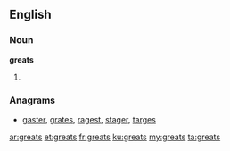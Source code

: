==English==

===Noun===
'''greats'''

# {{plural of|great}}

===Anagrams===
* [[gaster#English|gaster]], [[grates#English|grates]], [[ragest#English|ragest]], [[stager#English|stager]], [[targes#English|targes]]

[[ar:greats]]
[[et:greats]]
[[fr:greats]]
[[ku:greats]]
[[my:greats]]
[[ta:greats]]